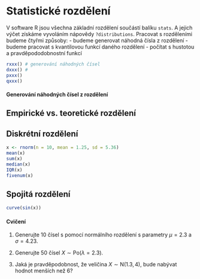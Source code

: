 # Statistické rozdělení

V software R jsou všechna základní rozdělení součástí balíku `stats`. A jejich výčet získáme vyvoláním nápovědy `?distributions`. Pracovat s rozděleními budeme čtyřmi způsoby: - budeme generovat náhodná čísla z rozdělení - budeme pracovat s kvantilovou funkcí daného rozdělení - počítat s hustotou a pravděpododobnostní funkcí

```r
rxxx() # generování náhodných čísel
dxxx() # 
pxxx()
qxxx()
```

#### Generování náhodných čísel z rozdělení

## Empirické vs. teoretické rozdělení



## Diskrétní rozdělení

```r
x <- rnorm(n = 10, mean = 1.25, sd = 5.36)
mean(x)
sum(x)
median(x)
IQR(x)
fivenum(x)
```

## Spojitá rozdělení

```r
curve(sin(x))
```

#### Cvičení {-}

1.  Generujte 10 čísel s pomocí normálního rozdělení s parametry $\mu = 2.3$ a $\sigma = 4.23$.

2.  Generujte 50 čísel  $X\sim\mathsf{Po}(\lambda = 2.3)$.

3.  Jaká je pravděpodobnost, že veličina $X\sim\mathsf{N}(1.3, 4)$, bude nabývat hodnot menších než 6?

## 
